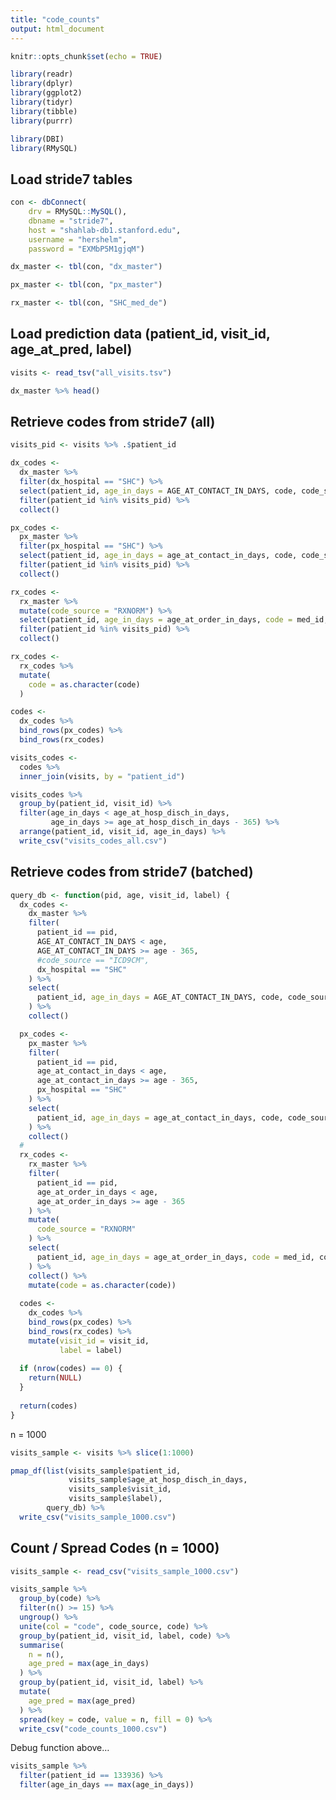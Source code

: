 ```yaml
---
title: "code_counts"
output: html_document
---
```


```r
knitr::opts_chunk$set(echo = TRUE)

library(readr)
library(dplyr)
library(ggplot2)
library(tidyr)
library(tibble)
library(purrr)

library(DBI)
library(RMySQL)
```

## Load stride7 tables

```r
con <- dbConnect(
    drv = RMySQL::MySQL(),
    dbname = "stride7",
    host = "shahlab-db1.stanford.edu",
    username = "hershelm",
    password = "EXMbP5M1gjqM")
```

```r
dx_master <- tbl(con, "dx_master")
```

```r
px_master <- tbl(con, "px_master")
```

```r
rx_master <- tbl(con, "SHC_med_de")
```


## Load prediction data (patient_id, visit_id, age_at_pred, label)

```r
visits <- read_tsv("all_visits.tsv")
```

```r
dx_master %>% head()
```


## Retrieve codes from stride7 (all)

```r
visits_pid <- visits %>% .$patient_id
```

```r
dx_codes <- 
  dx_master %>% 
  filter(dx_hospital == "SHC") %>% 
  select(patient_id, age_in_days = AGE_AT_CONTACT_IN_DAYS, code, code_source) %>% 
  filter(patient_id %in% visits_pid) %>% 
  collect()
```

```r
px_codes <- 
  px_master %>% 
  filter(px_hospital == "SHC") %>% 
  select(patient_id, age_in_days = age_at_contact_in_days, code, code_source) %>% 
  filter(patient_id %in% visits_pid) %>% 
  collect()
```

```r
rx_codes <- 
  rx_master %>% 
  mutate(code_source = "RXNORM") %>% 
  select(patient_id, age_in_days = age_at_order_in_days, code = med_id, code_source) %>% 
  filter(patient_id %in% visits_pid) %>% 
  collect()
```

```r
rx_codes <- 
  rx_codes %>% 
  mutate(
    code = as.character(code)
  )
```

```r
codes <- 
  dx_codes %>% 
  bind_rows(px_codes) %>% 
  bind_rows(rx_codes)
```

```r
visits_codes <- 
  codes %>% 
  inner_join(visits, by = "patient_id")
```

```r
visits_codes %>% 
  group_by(patient_id, visit_id) %>% 
  filter(age_in_days < age_at_hosp_disch_in_days,
         age_in_days >= age_at_hosp_disch_in_days - 365) %>% 
  arrange(patient_id, visit_id, age_in_days) %>% 
  write_csv("visits_codes_all.csv")
```


## Retrieve codes from stride7 (batched)

```r
query_db <- function(pid, age, visit_id, label) {
  dx_codes <-
    dx_master %>%
    filter(
      patient_id == pid,
      AGE_AT_CONTACT_IN_DAYS < age,
      AGE_AT_CONTACT_IN_DAYS >= age - 365,
      #code_source == "ICD9CM",
      dx_hospital == "SHC"
    ) %>%
    select(
      patient_id, age_in_days = AGE_AT_CONTACT_IN_DAYS, code, code_source
    ) %>%
    collect()

  px_codes <-
    px_master %>%
    filter(
      patient_id == pid,
      age_at_contact_in_days < age,
      age_at_contact_in_days >= age - 365,
      px_hospital == "SHC"
    ) %>%
    select(
      patient_id, age_in_days = age_at_contact_in_days, code, code_source
    ) %>%
    collect()
  # 
  rx_codes <-
    rx_master %>%
    filter(
      patient_id == pid,
      age_at_order_in_days < age,
      age_at_order_in_days >= age - 365
    ) %>%
    mutate(
      code_source = "RXNORM"
    ) %>%
    select(
      patient_id, age_in_days = age_at_order_in_days, code = med_id, code_source
    ) %>%
    collect() %>% 
    mutate(code = as.character(code))
  
  codes <- 
    dx_codes %>% 
    bind_rows(px_codes) %>%
    bind_rows(rx_codes) %>% 
    mutate(visit_id = visit_id,
           label = label)
    
  if (nrow(codes) == 0) {
    return(NULL)
  }
  
  return(codes)
}
```

n = 1000

```r
visits_sample <- visits %>% slice(1:1000)

pmap_df(list(visits_sample$patient_id, 
             visits_sample$age_at_hosp_disch_in_days,
             visits_sample$visit_id,
             visits_sample$label),
        query_db) %>% 
  write_csv("visits_sample_1000.csv")
```

## Count / Spread Codes (n = 1000)

```r
visits_sample <- read_csv("visits_sample_1000.csv")
```

```r
visits_sample %>% 
  group_by(code) %>% 
  filter(n() >= 15) %>% 
  ungroup() %>% 
  unite(col = "code", code_source, code) %>% 
  group_by(patient_id, visit_id, label, code) %>% 
  summarise(
    n = n(),
    age_pred = max(age_in_days)
  ) %>%
  group_by(patient_id, visit_id, label) %>% 
  mutate(
    age_pred = max(age_pred)
  ) %>% 
  spread(key = code, value = n, fill = 0) %>% 
  write_csv("code_counts_1000.csv")
```

Debug function above...

```r
visits_sample %>% 
  filter(patient_id == 133936) %>% 
  filter(age_in_days == max(age_in_days))
```


